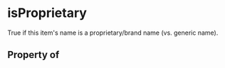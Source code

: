   

# isProprietary

True if this item's name is a proprietary/brand name (vs. generic name).

## Property of



